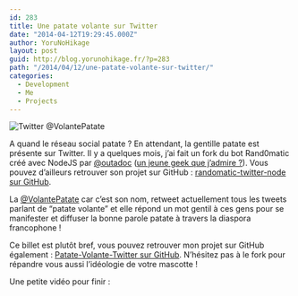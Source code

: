 ```yaml
---
id: 283
title: Une patate volante sur Twitter
date: "2014-04-12T19:29:45.000Z"
author: YoruNoHikage
layout: post
guid: http://blog.yorunohikage.fr/?p=283
path: "/2014/04/12/une-patate-volante-sur-twitter/"
categories:
  - Development
  - Me
  - Projects
---
```

![Twitter @VolantePatate](twitter-patate-volante-cover.png)

A quand le réseau social patate ? En attendant, la gentille patate est présente sur Twitter. Il y a quelques mois, j’ai fait un fork du bot Rand0matic créé avec NodeJS par [@outadoc](//twitter.com/outadoc "outadoc sur Twitter") ([un jeune geek que j’admire ?](http://outadoc.fr/2011/05/innovgame-2011-8-bit-robot-music-party-a-la-gloire-de-la-coop/ "Regardez le troisième paragraphe, sous la photo !")). Vous pouvez d’ailleurs retrouver son projet sur GitHub : [randomatic-twitter-node sur GitHub](//github.com/outadoc/randomatic-twitter-node).

La [@VolantePatate](//twitter.com/VolantePatate "Suivez-là pour recevoir l'actu patate !") car c’est son nom, retweet actuellement tous les tweets parlant de “patate volante” et elle répond un mot gentil à ces gens pour se manifester et diffuser la bonne parole patate à travers la diaspora francophone !

Ce billet est plutôt bref, vous pouvez retrouver mon projet sur GitHub également : [Patate-Volante-Twitter sur GitHub](//github.com/YoruNoHikage/Patate-Volante-Twitter). N’hésitez pas à le fork pour répandre vous aussi l’idéologie de votre mascotte !

Une petite vidéo pour finir :
<YouTube videoId="ipZOyzwndHQ" />
